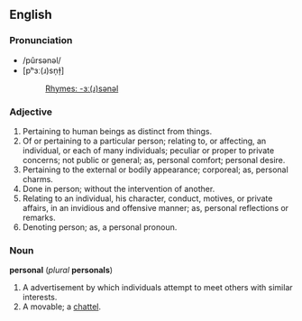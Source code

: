 ==English==
===Pronunciation===
*/pûrsənəl/
*[pʰɜː(ɹ)sn̩ɫ̩]
*:[[Rhymes:English:-ɜː(ɹ)sənəl|Rhymes: -ɜː(ɹ)sənəl]]
===Adjective===
#Pertaining to human beings as distinct from things.
#Of or pertaining to a particular person; relating to, or affecting, an individual, or each of many individuals; peculiar or proper to private concerns; not public or general; as, personal comfort; personal desire.
#Pertaining to the external or bodily appearance; corporeal; as, personal charms.
#Done in person; without the intervention of another.
#Relating to an individual, his character, conduct, motives, or private affairs, in an invidious and offensive manner; as, personal reflections or remarks.
#Denoting person; as, a personal pronoun.

===Noun===
'''personal''' (''plural'' '''personals''')
#A advertisement by which individuals attempt to meet others with similar interests.
#A movable; a [[chattel]].